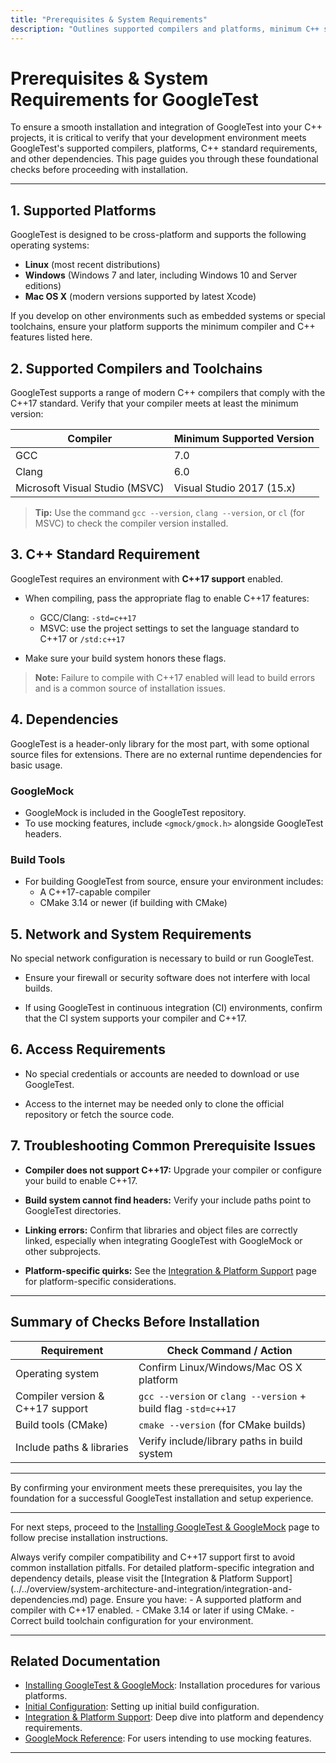 ```yaml
---
title: "Prerequisites & System Requirements"
description: "Outlines supported compilers and platforms, minimum C++ standard requirements, and any dependencies you need before installing GoogleTest. Addresses the foundational checks you should make before proceeding, ensuring compatibility and a smooth setup."
---
```


# Prerequisites & System Requirements for GoogleTest

To ensure a smooth installation and integration of GoogleTest into your C++ projects, it is critical to verify that your development environment meets GoogleTest's supported compilers, platforms, C++ standard requirements, and other dependencies. This page guides you through these foundational checks before proceeding with installation.

---

## 1. Supported Platforms

GoogleTest is designed to be cross-platform and supports the following operating systems:

- **Linux** (most recent distributions)
- **Windows** (Windows 7 and later, including Windows 10 and Server editions)
- **Mac OS X** (modern versions supported by latest Xcode)

If you develop on other environments such as embedded systems or special toolchains, ensure your platform supports the minimum compiler and C++ features listed here.

## 2. Supported Compilers and Toolchains

GoogleTest supports a range of modern C++ compilers that comply with the C++17 standard. Verify that your compiler meets at least the minimum version:

| Compiler                         | Minimum Supported Version |
|---------------------------------|---------------------------|
| GCC                             | 7.0                       |
| Clang                           | 6.0                       |
| Microsoft Visual Studio (MSVC)  | Visual Studio 2017 (15.x) |

> **Tip:** Use the command `gcc --version`, `clang --version`, or `cl` (for MSVC) to check the compiler version installed.

## 3. C++ Standard Requirement

GoogleTest requires an environment with **C++17 support** enabled.

- When compiling, pass the appropriate flag to enable C++17 features:

  - GCC/Clang: `-std=c++17`
  - MSVC: use the project settings to set the language standard to C++17 or `/std:c++17`

- Make sure your build system honors these flags.

> **Note:** Failure to compile with C++17 enabled will lead to build errors and is a common source of installation issues.

## 4. Dependencies

GoogleTest is a header-only library for the most part, with some optional source files for extensions. There are no external runtime dependencies for basic usage.

### GoogleMock

- GoogleMock is included in the GoogleTest repository.
- To use mocking features, include `<gmock/gmock.h>` alongside GoogleTest headers.

### Build Tools

- For building GoogleTest from source, ensure your environment includes:
  - A C++17-capable compiler
  - CMake 3.14 or newer (if building with CMake)

## 5. Network and System Requirements

No special network configuration is necessary to build or run GoogleTest.

- Ensure your firewall or security software does not interfere with local builds.

- If using GoogleTest in continuous integration (CI) environments, confirm that the CI system supports your compiler and C++17.

## 6. Access Requirements

- No special credentials or accounts are needed to download or use GoogleTest.

- Access to the internet may be needed only to clone the official repository or fetch the source code.

## 7. Troubleshooting Common Prerequisite Issues

- **Compiler does not support C++17:** Upgrade your compiler or configure your build to enable C++17.

- **Build system cannot find headers:** Verify your include paths point to GoogleTest directories.

- **Linking errors:** Confirm that libraries and object files are correctly linked, especially when integrating GoogleTest with GoogleMock or other subprojects.

- **Platform-specific quirks:** See the [Integration & Platform Support](../../overview/system-architecture-and-integration/integration-and-dependencies.md) page for platform-specific considerations.

---

## Summary of Checks Before Installation

| Requirement                  | Check Command / Action                     |
|------------------------------|------------------------------------------|
| Operating system             | Confirm Linux/Windows/Mac OS X platform  |
| Compiler version & C++17 support | `gcc --version` or `clang --version` + build flag `-std=c++17` |
| Build tools (CMake)          | `cmake --version` (for CMake builds)     |
| Include paths & libraries    | Verify include/library paths in build system|

---

By confirming your environment meets these prerequisites, you lay the foundation for a successful GoogleTest installation and setup experience.

---

For next steps, proceed to the [Installing GoogleTest & GoogleMock](../installation-multiplatform.md) page to follow precise installation instructions.

<Tip>
Always verify compiler compatibility and C++17 support first to avoid common installation pitfalls.
</Tip>

<Note>
For detailed platform-specific integration and dependency details, please visit the [Integration & Platform Support](../../overview/system-architecture-and-integration/integration-and-dependencies.md) page.
</Note>

<Check>
Ensure you have:
- A supported platform and compiler with C++17 enabled.
- CMake 3.14 or later if using CMake.
- Correct build toolchain configuration for your environment.
</Check>

---

## Related Documentation

- [Installing GoogleTest & GoogleMock](../installation-multiplatform.md): Installation procedures for various platforms.
- [Initial Configuration](../configuration-setup.md): Setting up initial build configuration.
- [Integration & Platform Support](../../overview/system-architecture-and-integration/integration-and-dependencies.md): Deep dive into platform and dependency requirements.
- [GoogleMock Reference](../../reference/mocking.md): For users intending to use mocking features.


---